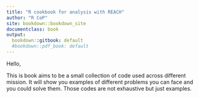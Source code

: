 ```yaml
---
title: "R cookbook for analysis with REACH"
author: "R CoP"
site: bookdown::bookdown_site
documentclass: book
output:
  bookdown::gitbook: default
  #bookdown::pdf_book: default
---
```


Hello, 

This is book aims to be a small collection of code used across different mission. It will show you examples of different problems you can face and you could solve them. Those codes are not exhaustive but just examples.

<!-- If you need PDF output, uncomment bookdown::pdf_book above in YAML. You will need a LaTeX installation, e.g., https://yihui.name/tinytex/ -->

